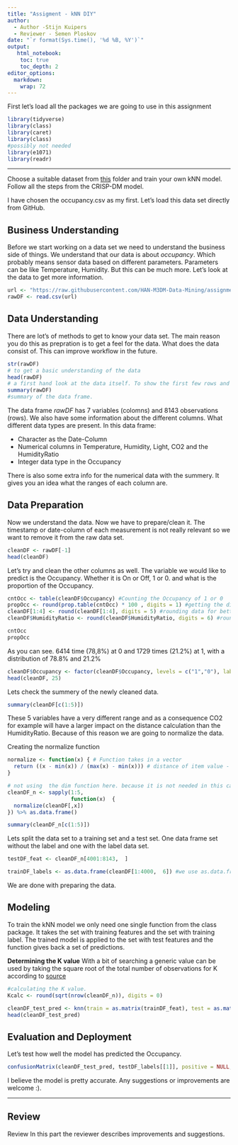 ```yaml
---
title: "Assigment - kNN DIY"
author:
  - Author -Stijn Kuipers
  - Reviewer - Semen Ploskov
date: "`r format(Sys.time(), '%d %B, %Y')`"
output:
   html_notebook:
    toc: true
    toc_depth: 2
editor_options: 
  markdown: 
    wrap: 72
---
```


First let's load all the packages we are going to use in this assignment

```r
library(tidyverse)
library(class)
library(caret)
library(class)
#possibly not needed
library(e1071)
library(readr)
```

------------------------------------------------------------------------

Choose a suitable dataset from
[this](https://github.com/HAN-M3DM-Data-Mining/assignments/tree/master/datasets)
folder and train your own kNN model. Follow all the steps from the
CRISP-DM model.

I have chosen the occupancy.csv as my first. Let's load this data set
directly from GitHub.

## Business Understanding

Before we start working on a data set we need to understand the business
side of things. We understand that our data is about *occupancy*. Which
probably means sensor data based on different parameters. Parameters can
be like Temperature, Humidity. But this can be much more. Let's look at
the data to get more information.

```r
url <- "https://raw.githubusercontent.com/HAN-M3DM-Data-Mining/assignments/master/datasets/KNN-occupancy.csv"
rawDF <- read.csv(url)
```

## Data Understanding

There are lot's of methods to get to know your data set. The main reason
you do this as prepration is to get a feel for the data. What does the
data consist of. This can improve workflow in the future.

```r
str(rawDF)
# to get a basic understanding of the data
head(rawDF)
# a first hand look at the data itself. To show the first few rows and column
summary(rawDF)
#summary of the data frame.
```

The data frame *rawDF* has 7 variables (colomns) and 8143 observations
(rows). We also have some information about the different columns. What
different data types are present. In this data frame:

-   Character as the Date-Column
-   Numerical columns in Temperature, Humidity, Light, CO2 and the
    HumidityRatio
-   Integer data type in the Occupancy

There is also some extra info for the numerical data with the summery.
It gives you an idea what the ranges of each column are.

## Data Preparation

Now we understand the data. Now we have to prepare/clean it. The
timestamp or date-column of each measurement is not really relevant so
we want to remove it from the raw data set.

```r
cleanDF <- rawDF[-1]
head(cleanDF)
```

Let's try and clean the other columns as well. The variable we would
like to predict is the Occupancy. Whether it is On or Off, 1 or 0. and
what is the proportion of the Occupancy.

```r
cntOcc <- table(cleanDF$Occupancy) #Counting the Occupancy of 1 or 0
propOcc <- round(prop.table(cntOcc) * 100 , digits = 1) #getting the distribution of this column
cleanDF[1:4] <- round(cleanDF[1:4], digits = 5) #rounding data for better visibility of column 1 to 4
cleanDF$HumidityRatio <- round(cleanDF$HumidityRatio, digits = 6) #rounding data for better visibility of column 5

cntOcc 
propOcc

```

As you can see. 6414 time (78,8%) at 0 and 1729 times (21.2%) at 1, with
a distribution of 78.8% and 21.2%

```r
cleanDF$Occupancy <- factor(cleanDF$Occupancy, levels = c("1","0"), labels = c("ON", "OFF")) %>% relevel("ON")
head(cleanDF, 25)
```

Lets check the summery of the newly cleaned data.

```r
summary(cleanDF[c(1:5)])
```

These 5 variables have a very different range and as a consequence CO2
for example will have a larger impact on the distance calculation than
the HumidityRatio. Because of this reason we are going to normalize the
data.

Creating the normalize function

```r
normalize <- function(x) { # Function takes in a vector
  return ((x - min(x)) / (max(x) - min(x))) # distance of item value - minimum vector value divided by the range of all vector values
}
```

```r
# not using  the dim function here. because it is not needed in this case.
cleanDF_n <- sapply(1:5,
                    function(x)  {
  normalize(cleanDF[,x])
}) %>% as.data.frame()

summary(cleanDF_n[c(1:5)])
```

Lets split the data set to a training set and a test set. One data frame
set without the label and one with the label data set.

```r

testDF_feat <- cleanDF_n[4001:8143,  ]

trainDF_labels <- as.data.frame(cleanDF[1:4000,  6]) #we use as.data.frame otherwise it sees it as values.

```

We are done with preparing the data.

## Modeling

To train the kNN model we only need one single function from the class
package. It takes the set with training features and the set with
training label. The trained model is applied to the set with test
features and the function gives back a set of predictions.

**Determining the K value** With a bit of searching a generic value can
be used by taking the square root of the total number of observations
for K according to
[source](https://rstudio-pubs-static.s3.amazonaws.com/316172_a857ca788d1441f8be1bcd1e31f0e875.html)

```r
#calculating the K value.
Kcalc <- round(sqrt(nrow(cleanDF_n)), digits = 0)
```

```r
cleanDF_test_pred <- knn(train = as.matrix(trainDF_feat), test = as.matrix(testDF_feat), cl = as.matrix(trainDF_labels), k = Kcalc)
head(cleanDF_test_pred)
```

## Evaluation and Deployment

Let's test how well the model has predicted the Occupancy.

```r
confusionMatrix(cleanDF_test_pred, testDF_labels[[1]], positive = NULL, dnn = c("Prediction", "FALSE"))
```
I believe the model is pretty accurate. Any suggestions or improvements are welcome :).

------------------------------------------------------------------------
## Review
Review In this part the reviewer describes improvements and
suggestions.
